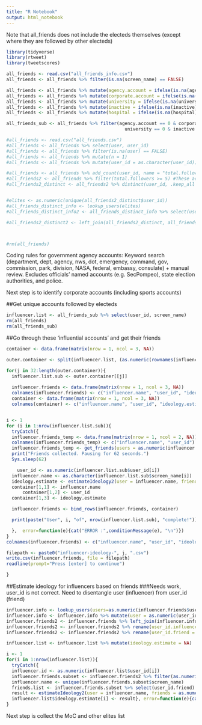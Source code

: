 ```yaml
---
title: "R Notebook"
output: html_notebook
---
```


Note that all_friends does not include the electeds themselves (except where they are followed by other electeds)

```r
library(tidyverse)
library(rtweet)
library(tweetscores)

all_friends <- read.csv("all_friends_info.csv")
all_friends <- all_friends %>% filter(is.na(screen_name) == FALSE)

all_friends <- all_friends %>% mutate(agency.account = ifelse(is.na(agency.account)==TRUE, 0, 1))
all_friends <- all_friends %>% mutate(corporate.account = ifelse(is.na(corporate.account)==TRUE, 0, 1))
all_friends <- all_friends %>% mutate(university = ifelse(is.na(university)==TRUE, 0, 1))
all_friends <- all_friends %>% mutate(inactive = ifelse(is.na(inactive)==TRUE, 0, 1))
all_friends <- all_friends %>% mutate(hospital = ifelse(is.na(hospital)==TRUE, 0, 1))

all_friends_sub <- all_friends %>% filter(agency.account == 0 & corporate.account == 0 &
                                            university == 0 & inactive == 0 & hospital == 0)

#all_friends <- read.csv("all_friends.csv") 
#all_friends <- all_friends %>% select(user, user_id)
#all_friends <- all_friends %>% filter(is.na(user) == FALSE)
#all_friends <- all_friends %>% mutate(n = 1)
#all_friends <- all_friends %>% mutate(user_id = as.character(user_id))

#all_friends <- all_friends %>% add_count(user_id, name = "total.followers")
#all_friends2 <- all_friends %>% filter(total.followers >= 5) #These accounts are followed by 3 or more electeds
#all_friends2_distinct <- all_friends2 %>% distinct(user_id, .keep_all = TRUE)


#elites <- as.numeric(unique(all_friends2_distinct$user_id))
#all_friends_distinct_info <- lookup_users(elites)
#all_friends_distinct_info2 <- all_friends_distinct_info %>% select(user_id, screen_name, description)

#all_friends2_distinct2 <- left_join(all_friends2_distinct, all_friends_distinct_info2, by = "user_id")



#rm(all_friends)
```

Coding rules for government agency accounts: Keyword search (department, dept, agency, nws, dot, emergency, command, gov, commission, park, division, NASA, federal, embassy, consulate) + manual review. Excludes officials' named accounts (e.g. SecPompeo), state election authorities, and police.

Next step is to identify corporate accounts (including sports accounts)



##Get unique accounts followed by electeds

```r
influencer.list <- all_friends_sub %>% select(user_id, screen_name)
rm(all_friends)
rm(all_friends_sub)
```

##Go through these 'influential accounts' and get their friends

```r

container <- data.frame(matrix(nrow = 1, ncol = 3, NA))

outer.container <- split(influencer.list, (as.numeric(rownames(influencer.list))-1) %/% 500)

for(j in 32:length(outer.container)){ 
  influencer.list.sub <- outer.container[[j]]
  
  influencer.friends <- data.frame(matrix(nrow = 1, ncol = 3, NA))
  colnames(influencer.friends) <- c("influencer.name", "user_id", "ideology.estimate")
  container <- data.frame(matrix(nrow = 1, ncol = 3, NA))
  colnames(container) <- c("influencer.name", "user_id", "ideology.estimate")


i <- 1
for (i in 1:nrow(influencer.list.sub)){
  tryCatch({
  influencer.friends_temp <- data.frame(matrix(nrow = 1, ncol = 2, NA))
  colnames(influencer.friends_temp) <- c("influencer.name", "user_id")
  influencer.friends_temp <- get_friends(users = as.numeric(influencer.list.sub$user_id[i]))
  print("Friends collected. Pausing for 62 seconds.")
  Sys.sleep(62)

    user_id <- as.numeric(influencer.list.sub$user_id[i])
  influencer.name <- as.character(influencer.list.sub$screen_name[i])
  ideology.estimate <- estimateIdeology2(user = influencer.name, friends =  as.numeric(influencer.friends_temp$user_id))
  container[1,1] <- influencer.name
      container[1,2] <- user_id
  container[1,3] <- ideology.estimate

  influencer.friends <- bind_rows(influencer.friends, container)

  print(paste("User", i, "of", nrow(influencer.list.sub), "complete!"))

  },  error=function(e){cat("ERROR :",conditionMessage(e), "\n")})
}
colnames(influencer.friends) <- c("influencer.name", "user_id", "ideology.estimate")

filepath <- paste0("influencer-ideology-", j, ".csv")
write.csv(influencer.friends, file = filepath)
readline(prompt="Press [enter] to continue")

}
```




##Estimate ideology for influencers based on friends
###Needs work, user_id is not correct. Need to disentangle user (influencer) from user_id (friend)

```r
influencer.info <- lookup_users(users=as.numeric(influencer.friends$user))
influencer.info <- influencer.info %>% mutate(user = as.numeric(user_id))
influencer.friends2 <- influencer.friends %>% left_join(influencer.info, by = "user")
influencer.friends2 <- influencer.friends2 %>% rename(user_id.influencer = user_id.y)
influencer.friends2 <- influencer.friends2 %>% rename(user_id.friend = user_id.x)

influencer.list <- influencer.list %>% mutate(ideology.estimate = NA)

i <- 1
for(i in 1:nrow(influencer.list)){
  tryCatch({
  influencer.id <- as.numeric(influencer.list$user_id[i])
  influencer.friends.subset <- influencer.friends2 %>% filter(as.numeric(user_id.influencer) == influencer.id)
  influencer.name <- unique(influencer.friends.subset$screen_name)
  friends.list <- influencer.friends.subset %>% select(user_id.friend)
  result <- estimateIdeology2(user = influencer.name, friends = as.numeric(friends.list$user_id.friend))
  influencer.list$ideology.estimate[i] <- result}, error=function(e){cat("ERROR :",conditionMessage(e), "\n")})
}
```

Next step is collect the MoC and other elites list
